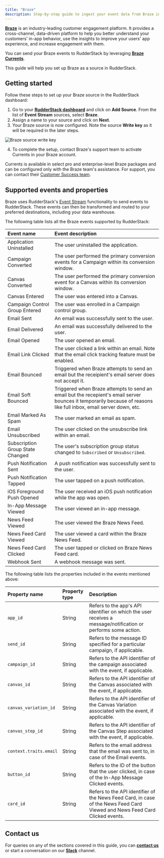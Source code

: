 ```yaml
---
title: "Braze"
description: Step-by-step guide to ingest your event data from Braze into RudderStack.
---
```


[**Braze**](https://www.braze.com/) is an industry-leading customer engagement platform. It provides a cross-channel, data-driven platform to help you better understand your customers' in-app behavior, use the insights to improve your users' app experience, and increase engagement with them.

You can send your Braze events to RudderStack by leveraging [**Braze Currents**](https://www.braze.com/docs/user_guide/data_and_analytics/braze_currents/).

This guide will help you set up Braze as a source in RudderStack.

## Getting started

Follow these steps to set up your Braze source in the RudderStack dashboard:

1. Go to your [**RudderStack dashboard**](https://app.rudderstack.com/) and click on **Add Source**. From the list of **Event Stream** sources, select **Braze**.
2. Assign a name to your source and click on **Next**.
3. Your Braze source is now configured. Note the source **Write key** as it will be required in the later steps.

<img src="../../assets/event-stream-sources/braze-2.png" alt="Braze source write key" />

4. To complete the setup, contact Braze's support team to activate Currents in your Braze account.

<div class="infoBlock">

Currents is available in select pro and enterprise-level Braze packages and can be configured only with the Braze team's assistance. For support, you can contact their <a href="https://www.braze.com/docs/support_contact/">Customer Success team</a>.
</div>

## Supported events and properties

Braze uses RudderStack's [Event Stream](https://www.rudderstack.com/docs/stream-sources/#rudderstack-event-streams) functionality to send events to RudderStack. These events can then be transformed and routed to your preferred destinations, including your data warehouse.

The following table lists all the Braze events supported by RudderStack:

| Event name | Event description |
| :-----------------| :----------------|
| Application Uninstalled | The user uninstalled the application. |
| Campaign Converted | The user performed the primary conversion events for a Campaign within its conversion window. |
| Canvas Converted | The user performed the primary conversion event for a Canvas within its conversion window. | 
| Canvas Entered | The user was entered into a Canvas. |
| Campaign Control Group Entered | The user was enrolled in a Campaign control group. |
| Email Sent | An email was successfully sent to the user. | 
| Email Delivered | An email was successfully delivered to the user. |
| Email Opened | The user opened an email. |
| Email Link Clicked | The user clicked a link within an email. Note that the email click tracking feature must be enabled. |
| Email Bounced | Triggered when Braze attempts to send an email but the receipient's email server does not accept it. |
| Email Soft Bounced | Triggered when Braze attempts to send an email but the recepient's email server bounces it temporarily because of reasons like full inbox, email server down, etc. |
| Email Marked As Spam | The user marked an email as spam. |
| Email Unsubscribed | The user clicked on the unsubscribe link within an email. | 
| Subscription Group State Changed | The user's subscription group status changed to `Subscribed` or `Unsubscribed`. |
| Push Notification Sent | A push notification was successfully sent to the user. | 
| Push Notification Tapped | The user tapped on a push notification. | 
| iOS Foreground Push Opened | The user received an iOS push notification while the app was open. | 
| In-App Message Viewed |The user viewed an in-app message. | 
| News Feed Viewed | The user viewed the Braze News Feed. |
| News Feed Card Viewed | The user viewed a card within the Braze News Feed. | 
| News Feed Card Clicked | The user tapped or clicked on Braze News Feed card. | 
| Webhook Sent | A webhook message was sent. |

The following table lists the properties included in the events mentioned above:

| Property name | Property type | Description |
| :-----------------| :----------------| :-----------------|
| `app_id` | String | Refers to the app's API identifier on which the user receives a message/notification or performs some action. |
| `send_id` | String | Refers to the message ID specified for a particular campaign, if applicable. |
| `campaign_id` | String | Refers to the API identifier of the campaign associated with the event, if applicable. |
| `canvas_id` | String | Refers to the API identifier of the Canvas associated with the event, if applicable. |
| `canvas_variation_id` | String | Refers to the API identifier of the Canvas Variation associated with the event, if applicable. |
| `canvas_step_id` | String | Refers to the API identifier of the Canvas Step associated with the event, if applicable. |
| `context.traits.email` | String | Refers to the email address that the email was sent to, in case of the Email events. |
| `button_id` | String | Refers to the ID of the button that the user clicked, in case of the In-App Message Clicked events. |
| `card_id` | String | Refers to the API identifier of the News Feed Card, in case of the News Feed Card Viewed and News Feed Card Clicked events. |

## Contact us

For queries on any of the sections covered in this guide, you can [**contact us**](mailto:%20docs@rudderstack.com) or start a conversation on our [**Slack**](https://rudderstack.com/join-rudderstack-slack-community) channel.
